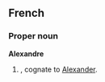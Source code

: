 ==French==

===Proper noun===
'''Alexandre''' {{m}}

# {{given name|male||fr:}}, cognate to [[Alexander]].